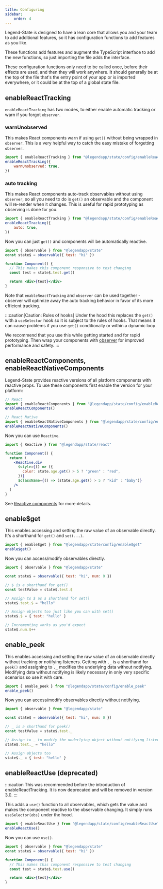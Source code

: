 ```yaml
---
title: Configuring
sidebar:
    order: 4
---
```


Legend-State is designed to have a lean core that allows you and your team to add additional features, so it has configuration functions to add features as you like.

These functions add features and augment the TypeScript interface to add the new functions, so just importing the file adds the interface.

These configuration functions only need to be called once, before their effects are used, and then they will work anywhere. It should generally be at the top of the file that's the entry point of your app or is imported everywhere, or it could be at the top of a global state file.

## enableReactTracking

`enableReactTracking` has two modes, to either enable automatic tracking or warn if you forgot `observer`.

### warnUnobserved

This makes React components warn if using `get()` without being wrapped in `observer`. This is a very helpful way to catch the easy mistake of forgetting `observer`.

```js
import { enableReactTracking } from "@legendapp/state/config/enableReactTracking"
enableReactTracking({
    warnUnobserved: true,
})
```

### auto tracking

This makes React components auto-track observables without using `observer`, so all you need to do is `get()` an observable and the component will re-render when it changes. This is useful for rapid prototyping as observing is done for you.

```js
import { enableReactTracking } from "@legendapp/state/config/enableReactTracking"
enableReactTracking({
    auto: true,
})
```

Now you can just `get()` and components will be automatically reactive.

```jsx
import { observable } from "@legendapp/state"
const state$ = observable({ test: "hi" })

function Component() {
  // This makes this component responsive to test changing
  const test = state$.test.get()

  return <div>{test}</div>
}
```

Note that `enableReactTracking` and `observer` can be used together - observer will optimize away the auto tracking behavior in favor of its more efficient tracking.

:::caution[Caution: Rules of hooks]
Under the hood this replaces the `get()` with a `useSelector` hook so it is subject to the rules of hooks. That means it can cause problems if you use `get()` conditionally or within a dynamic loop.

We recommend that you use this while getting started and for rapid prototyping. Then wrap your components with [observer](../react-api/#observer) for improved performance and safety.
:::

## enableReactComponents, enableReactNativeComponents

Legend-State provides reactive versions of all platform components with reactive props. To use these components first enable the version for your platform:

```js
// React
import { enableReactComponents } from "@legendapp/state/config/enableReactComponents"
enableReactComponents()

// React Native
import { enableReactNativeComponents } from "@legendapp/state/config/enableReactNativeComponents"
enableReactNativeComponents()
```

Now you can use `Reactive`.

```jsx
import { Reactive } from "@legendapp/state/react"

function Component() {
  return (
    <Reactive.div
      $style={() => ({
        color: state.age.get() > 5 ? "green" : "red",
      })}
      $className={() => (state.age.get() > 5 ? "kid" : "baby")}
    />
  )
}
```

See [Reactive components](../../react/fine-grained-reactivity/#reactive-components) for more details.

## enable$get

This enables accessing and setting the raw value of an observable directly. It's a shorthand for `get()` and `set(...)`.

```js
import { enable$get } from "@legendapp/state/config/enable$get"
enable$get()
```

Now you can access/modify observables directly.

```js
import { observable } from "@legendapp/state"

const state$ = observable({ test: "hi", num: 0 })

// $ is a shorthand for get()
const testValue = state$.test.$

// Assign to $ as a shorthand for set()
state$.test.$ = "hello"

// Assign objects too just like you can with set()
state$.$ = { test: "hello" }

// Incrementing works as you'd expect
state$.num.$++
```

## enable_peek

This enables accessing and setting the raw value of an observable directly without tracking or notifying listeners. Getting with `._` is a shorthand for `peek()` and assigning to `._` modifies the underlying data without notifying. Modifying data without notifying is likely necessary in only very specific scenarios so use it with care.

```js
import { enable_peek } from "@legendapp/state/config/enable_peek"
enable_peek()
```

Now you can access/modify observables directly without notifying.

```js
import { observable } from "@legendapp/state"

const state$ = observable({ test: "hi", num: 0 })

// _ is a shorthand for peek()
const testValue = state$.test._

// Assign to _ to modify the underlying object without notifying listeners
state$.test._ = "hello"

// Assign objects too
state$._ = { test: "hello" }
```

## enableReactUse (deprecated)

:::caution
This was recommended before the introduction of enableReactTracking. It is now deprecated and will be removed in version 3.0.
:::

This adds a `use()` function to all observables, which gets the value and makes the component reactive to the observable changing. It simply runs `useSelector(obs)` under the hood.

```js
import { enableReactUse } from "@legendapp/state/config/enableReactUse"
enableReactUse()
```

Now you can use `use()`.

```jsx
import { observable } from "@legendapp/state"
const state$ = observable({ test: "hi" })

function Component() {
  // This makes this component responsive to test changing
  const test = state$.test.use()

  return <div>{test}</div>
}
```
